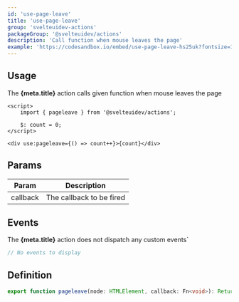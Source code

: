 ```yaml
---
id: 'use-page-leave'
title: 'use-page-leave'
group: 'svelteuidev-actions'
packageGroup: '@svelteuidev/actions'
description: 'Call function when mouse leaves the page'
example: 'https://codesandbox.io/embed/use-page-leave-hs25uk?fontsize=14&hidenavigation=1&module=%2FApp.svelte&theme=dark&view=preview'
---
```


## Usage

<p>
	The <strong>{meta.title}</strong> action calls given function when mouse leaves the page
</p>

```tsx
<script>
    import { pageleave } from '@svelteuidev/actions';

    $: count = 0;
</script>

<div use:pageleave={() => count++}>{count}</div>
```

## Params

| Param    | Description              |
| -------- | ------------------------ |
| callback | The callback to be fired |

## Events

<p>
	The <strong>{meta.title}</strong> action does not dispatch any custom events`
</p>

```ts
// No events to display
```

## Definition

```ts
export function pageleave(node: HTMLElement, callback: Fn<void>): ReturnType<Action>;
```
